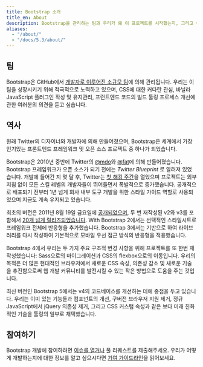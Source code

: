 ```yaml
---
title: Bootstrap 소개
title_en: About
description: Bootstrap을 관리하는 팀과 우리가 왜 이 프로젝트를 시작했는지, 그리고 어떻게 참여할 수 있는지에 대해서 알아보세요.
aliases:
  - "/about/"
  - "/docs/5.3/about/"
---
```


## 팀

Bootstrap은 GitHub에서 [개발자로 이루어진 소규모 팀](https://github.com/orgs/twbs/people)에 의해 관리됩니다. 우리는 이 팀을 성장시키기 위해 적극적으로 노력하고 있으며, CSS에 대한 커다란 관심, 바닐라 JavaScript 플러그인 작성 및 유지관리, 프런트엔드 코드의 빌드 툴링 프로세스 개선에 관한 여러분의 의견을 듣고 싶습니다.

## 역사

원래 Twitter의 디자이너와 개발자에 의해 만들어졌으며, Bootstrap은 세계에서 가장 인기있는 프론트엔드 프레임워크 및 오픈 소스 프로젝트 중 하나가 되었습니다.

Bootstrap은 2010년 중반에 Twitter의 [@mdo](https://x.com/mdo)와 [@fat](https://x.com/fat)에 의해 만들어졌습니다. Bootstrap 프레임워크가 오픈 소스가 되기 전에는 _Twitter Blueprint_ 로 알려져 있었습니다. 개발에 들어간 지 몇 달 후, Twitter는 [첫 해킹 주간](https://blog.x.com/engineering/en_us/a/2010/hack-week)을 열었으며 프로젝트는 외부 지침 없이 모든 스킬 레벨의 개발자들이 뛰어들면서 폭발적으로 증가했습니다. 공개적으로 배포되기 전부터 1년 넘게 회사 내부 도구 개발을 위한 스타일 가이드 역할로 사용되었으며 지금도 계속 유지되고 있습니다.

최초의 버전은 <time datetime="2011-08-19 11:25">2011년 8월 19일 금요일</time>에 [공개되었으며](https://blog.x.com/developer/en_us/a/2011/bootstrap-twitter), 두 번 재작성된 v2와 v3를 포함해서 [20개 넘게 릴리즈되었습니다]([[config:repo]]/releases). With Bootstrap 2에서는 선택적인 스타일시트로 프레임워크 전체에 반응형을 추가했습니다. Bootstrap 3에서는 기반으로 하여 라이브러리를 다시 작성하여 기본적으로 모바일 우선 접근 방식의 반응형을 적용했습니다.

Bootstrap 4에서 우리는 두 가지 주요 구조적 변경 사항을 위해 프로젝트를 또 한번 재작성했습니다: Sass으로의 마이그레이션과 CSS의 flexbox으로의 이동입니다. 우리의 목적은 더 많은 현대적인 브라우저에서 새로운 CSS 속성, 의존성 감소 및 새로운 기술을 추진함으로써 웹 개발 커뮤니티를 발전시킬 수 있는 작은 방법으로 도움을 주는 것입니다.

최신 버전인 Bootstrap 5에서는 v4의 코드베이스를 개선하는 데에 중점을 두고 있습니다. 우리는 이미 있는 기능들과 컴포넌트의 개선, 구버전 브라우저 지원 제거, 정규 JavaScript에서 jQuery 의존성 제거, 그리고 CSS 커스텀 속성과 같은 보다 미래 친화적인 기술을 툴링의 일부로 채택했습니다.

## 참여하기

Bootstrap 개발에 참여하려면 [이슈를 열거나]([[config:repo]]/issues/new/choose) 풀 리퀘스트를 제출해주세요. 우리가 어떻게 개발하는지에 대한 정보를 알고 싶으시다면 [기여 가이드라인]([[config:repo]]/blob/v[[config:current_version]]/.github/CONTRIBUTING.md)을 읽어보세요.
